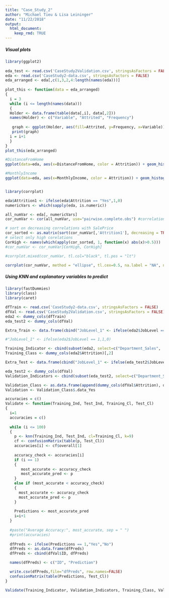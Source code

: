 ```yaml
---
title: "Case_Study_2"
author: "Michael Tieu & Lisa Leininger"
date: "11/22/2018"
output: 
  html_document:
    keep_rmd: TRUE
---
```


##### Visual plots
```r
library(ggplot2)
 
eda_test <- read.csv('CaseStudy2Validation.csv', stringsAsFactors = FALSE)
eda <- read.csv('CaseStudy2-data.csv', stringsAsFactors = FALSE)
eda_arranged <- eda[,c(1,3,2,4:length(names(eda)))]
 
plot_this <- function(data = eda_arranged)
{
  i = 3
  while (i <= length(names(data)))
  {
  Holder <- data.frame(table(data[,i], data[,2]))
  names(Holder) <- c("Variable", "Attrited", "Frequency")
  
   graph <- ggplot(Holder, aes(fill=Attrited, y=Frequency, x=Variable)) +  geom_bar(stat="identity") + theme(axis.text.x=element_text(angle=90)) + ggtitle(paste("Attrition Rates in " , names(data[i]), sep="")) + xlab(paste(names(data[i]))) + ylab(paste(names(Holder[3]))) + theme(plot.title = element_text(hjust = 0.5))
   print(graph)
  i = i+1
  }
}
plot_this(eda_arranged)

#DistanceFromHome
ggplot(data=eda, aes(x=DistanceFromHome, color = Attrition)) + geom_histogram(position = "identity", aes(y = ..density..)) + geom_density(alpha=0.2) + labs(title="Histogram of Commute by Attrition") + theme(plot.title = element_text(hjust = 0.5))

#MonthlyIncome
ggplot(data=eda, aes(x=MonthlyIncome, color = Attrition)) + geom_histogram(position = "identity", aes(y = ..density..)) + geom_density(alpha=0.2) + labs(title="Histogram of Attrition by MonthlyIncome") + theme(plot.title = element_text(hjust = 0.5))


library(corrplot)

eda$Attrition1 <- ifelse(eda$Attrition == "Yes",1,0)
numericVars <- which(sapply(eda, is.numeric))

all_numVar <- eda[, numericVars]
cor_numVar <- cor(all_numVar, use="pairwise.complete.obs") #correlations of all numeric variables

# sort on decreasing correlations with SalePrice
cor_sorted <- as.matrix(sort(cor_numVar[,'Attrition1'], decreasing = TRUE))
# select only high corelations
CorHigh <- names(which(apply(cor_sorted, 1, function(x) abs(x)>0.5)))
#cor_numVar <- cor_numVar[CorHigh, CorHigh]

#corrplot.mixed(cor_numVar, tl.col="black", tl.pos = "lt")

corrplot(cor_numVar, method = "ellipse", tl.cex=0.5, na.label = "NA", na.label.col = "white", insig = "p-value")

```

##### Using KNN and explanatory variables to predict
```r
library(fastDummies)
library(class)
library(caret)

dfTrain <- read.csv('CaseStudy2-data.csv', stringsAsFactors = FALSE)
dfVal <- read.csv('CaseStudy2Validation.csv', stringsAsFactors = FALSE)
eda2 <- dummy_cols(dfTrain)
eda_test2 <- dummy_cols(dfVal)

Extra_Train <- data.frame(cbind("JobLevel_1" <- ifelse(eda2$JobLevel == 1,1,0), "Environmental" <- ifelse(eda2$EnvironmentSatisfaction == 1,1,0), "LowIncome" <- ifelse(eda2$MonthlyIncome<3000,1,0), "HighIncome" <- ifelse(eda2$MonthlyIncome>8000,1,0), "LongDist" <- ifelse(eda2$DistanceFromHome>=14,1,0), "Young" <- ifelse(eda2$Age<30,1,0), "Educated"<-ifelse(eda2$Education==5,1,0)))

#"JobLevel_1" <- ifelse(eda2$JobLevel == 1,1,0)

Training_Indicator <- cbind(subset(eda2, select=c("Department_Sales",  "MaritalStatus_Single", "OverTime_No", "OverTime_Yes")), Extra_Train)
Training_Class <- dummy_cols(eda2$Attrition)[,2]

Extra_Test <- data.frame(cbind("JobLevel_1" <- ifelse(eda_test2$JobLevel == 1,1,0), "Environmental" <- ifelse(eda_test2$EnvironmentSatisfaction == 1,1,0), "LowIncome" <- ifelse(eda_test2$MonthlyIncome<3000,1,0), "HighIncome" <- ifelse(eda_test2$MonthlyIncome>8000,1,0), "LongDist" <- ifelse(eda_test2$DistanceFromHome>=14,1,0), "Young" <- ifelse(eda_test2$Age<30,1,0), "Educated"<-ifelse(eda_test2$Education==5,1,0)))

eda_test2 <- dummy_cols(dfVal)
Validation_Indicators <- cbind(subset(eda_test2, select=c("Department_Sales", "MaritalStatus_Single", "OverTime_No", "OverTime_Yes")),Extra_Test)

Validation_Class <- as.data.frame(append(dummy_cols(dfVal$Attrition), dfVal))
Validation <- Validation_Class$.data_Yes

accuracies = c()
Validate <- function(Training_Ind, Test_Ind, Training_Cl, Test_Cl)
{
  i=1
  accuracies = c()
  
  while (i <= 100)
  {
    p <- knn(Training_Ind, Test_Ind, cl=Training_Cl, k=9)
    cf <- confusionMatrix(table(p, Test_Cl))
    accuracies[i] <- cf$overall[1]
    
    accuracy_check <- accuracies[i]
    if (i == 1)
    {
       most_accurate <- accuracy_check
       most_accurate_pred <- p
    }
    else if (most_accurate < accuracy_check)
    {
      most_accurate <- accuracy_check
      most_accurate_pred <- p
    }
    
    Predictions <- most_accurate_pred
    i=i+1
  }
  
  #paste("Average Accuracy:", most_accurate, sep = " ")
  #print(accuracies)
  
  dfPreds <- ifelse(Predictions == 1,"Yes","No")
  dfPreds <- as.data.frame(dfPreds)
  dfPreds <- cbind(dfVal$ID, dfPreds)

  names(dfPreds) <- c("ID", "Prediction")

  write.csv(dfPreds,file="dfPreds", row.names=FALSE)
  confusionMatrix(table(Predictions, Test_Cl))
}

Validate(Training_Indicator, Validation_Indicators, Training_Class, Validation)
```
